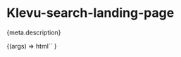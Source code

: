 
<Meta
  title="Apps/Search landing page"
  component="klevu-search-landing-page"
  argTypes={meta.argTypes}
  parameters={meta.parameters}
/>

# Klevu-search-landing-page

<Description>{meta.description}</Description>

<Canvas>
  <Story
    name="Search landing page"
    args={{
      term: "red shoes",
    }}
  >
    {(args) =>
      html`<klevu-search-landing-page
        filter-count=${ifDefined(args.filterCount)}
        .filterCustomOrder=${args.filterCustomOrder}
        limit=${ifDefined(args.limit)}
        .renderProductSlot=${args.renderProductSlot}
        sort=${ifDefined(args.sort)}
        term=${ifDefined(args.term)}
        use-pagination=${ifDefined(args.usePagination)}
      ></klevu-search-landing-page>`
    }
  </Story>
</Canvas>

<ArgsTable story="Search landing page" />
